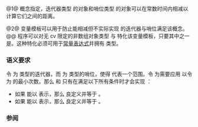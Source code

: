 {{cpp/title|sized_sentinel_for|disable_sized_sentinel_for}}
{{cpp/iterator/navbar}}
{{dcl begin}}
{{dcl header|iterator}}
{{dcl|num=1|since=c++20|1=
template&lt; class S, class I &gt;
    concept sized_sentinel_for =
        std::sentinel_for&lt;S, I&gt; &amp;&amp;
        !std::disable_sized_sentinel_for&lt;std::remove_cv_t&lt;S&gt;,
                                         std::remove_cv_t&lt;I&gt;&gt; &amp;&amp;
        requires(const I&amp; i, const S&amp; s) {
            { s - i } -&gt; std::same_as&lt;std::iter_difference_t&lt;I&gt;&gt;;
            { i - s } -&gt; std::same_as&lt;std::iter_difference_t&lt;I&gt;&gt;;
        };
}}
{{dcl|num=2|since=c++20|1=
template&lt; class S, class I &gt;
    inline constexpr bool disable_sized_sentinel_for = false;
}}
{{dcl end}}

@1@ {{tt|sized_sentinel_for}} 概念指定，迭代器类型 {{tt|I}} 的对象和哨位类型 {{tt|S}} 的对象可以在常数时间内相减以计算它们之间的距离。

@2@ {{tt|disable_sized_sentinel_for}} 变量模板可以用于防止能相减但不实际实现 {{tt|sized_sentinel_for}} 的迭代器与哨位满足该概念。
@@ 程序可以对无 cv 限定的非数组对象类型 {{tt|S}} 与 {{tt|I}} 特化该变量模板，只要其中之一是{{ls|cpp/language/type#由程序定义的类型}}。这种特化必须可用于[[cpp/language/constant expression|常量表达式]]并拥有 {{c/core|const bool}} 类型。

===语义要求===
令 {{c|i}} 为 {{tt|I}} 类型的迭代器，而 {{c|s}} 为 {{tt|S}} 类型的哨位，使得 {{range|i|s}} 代表一个范围。令 {{c|n}} 为需要应用 {{c|++i}} 以令 {{c|1=bool(i == s)}} 为 {{c|true}} 的最小次数。那么 {{tt|S}} 和 {{tt|I}} 只有在满足以下所有条件时才会实现 {{tt|sized_sentinel_for&amp;lt;S, I&gt;}}：
* 如果 {{c|n}} 能以 {{c/core|ranges::difference_type_t&lt;I&gt;}} 表示，那么 {{c|s - i}} 良定义并等于 {{c|n}}。
* 如果 {{c|-n}} 能以 {{c/core|ranges::difference_type_t&lt;I&gt;}} 表示，那么 {{c|i - s}} 良定义并等于 {{c|-n}}。

{{cpp/concepts/equality preservation}}
{{cpp/concepts/implicit expression variations}}

===参阅===
{{dsc begin}}
{{dsc inc|cpp/ranges/dsc sized_range}}
{{dsc inc|cpp/ranges/dsc size}}
{{dsc end}}

{{langlinks|de|en|es|ja|ru}}